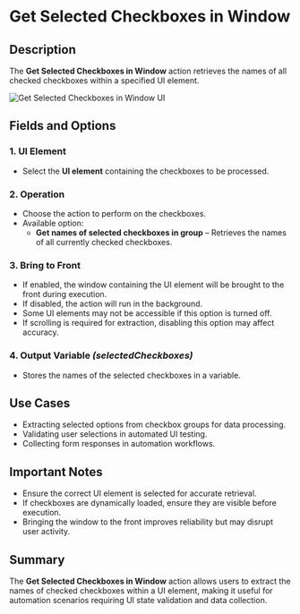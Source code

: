 # Get Selected Checkboxes in Window

## Description  

The **Get Selected Checkboxes in Window** action retrieves the names of all checked checkboxes within a specified UI element.

![Get Selected Checkboxes in Window UI](../../assets/ui-automation/get-selected-checkboxes-in-window.png)

## Fields and Options  

### **1. UI Element**   

- Select the **UI element** containing the checkboxes to be processed.

### **2. Operation**   

- Choose the action to perform on the checkboxes.
- Available option:  
  - **Get names of selected checkboxes in group** – Retrieves the names of all currently checked checkboxes.

### **3. Bring to Front**  

- If enabled, the window containing the UI element will be brought to the front during execution.  
- If disabled, the action will run in the background.  
- Some UI elements may not be accessible if this option is turned off.  
- If scrolling is required for extraction, disabling this option may affect accuracy.

### **4. Output Variable** *(selectedCheckboxes)*  

- Stores the names of the selected checkboxes in a variable.

## Use Cases  

- Extracting selected options from checkbox groups for data processing.  
- Validating user selections in automated UI testing.  
- Collecting form responses in automation workflows.

## Important Notes  

- Ensure the correct UI element is selected for accurate retrieval.  
- If checkboxes are dynamically loaded, ensure they are visible before execution.  
- Bringing the window to the front improves reliability but may disrupt user activity.

## Summary  

The **Get Selected Checkboxes in Window** action allows users to extract the names of checked checkboxes within a UI element, making it useful for automation scenarios requiring UI state validation and data collection.